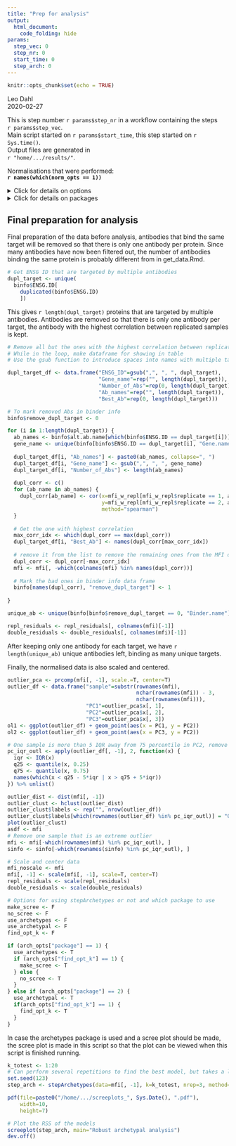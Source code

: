 ```yaml
---
title: "Prep for analysis"
output: 
  html_document:
    code_folding: hide
params: 
  step_vec: 0
  step_nr: 0
  start_time: 0
  step_arch: 0
---
```


```r
knitr::opts_chunk$set(echo = TRUE)
```

Leo Dahl  
2020-02-27

This is step number `r params$step_nr` in a workflow containing the steps  
`r params$step_vec`.  
Main script started on `r params$start_time`, this step started on `r Sys.time()`.  
Output files are generated in  
`r "home/.../results/"`.

Normalisations that were performed:  
**`r names(which(norm_opts == 1))`**  

<details><summary>Click for details on options</summary>
This document was generated with the following options:

```r

print(all_opts)

```

</details>

<details><summary>Click for details on packages</summary>
This document was generated using the following package versions  

```r

print(R.Version()$version.string)
print_packversions()

```
  
</details>  


## Final preparation for analysis

Final preparation of the data before analysis, antibodies that bind the same target will be removed so that there is only one antibody per protein. Since many antibodies have now been filtered out, the number of antibodies binding the same protein is probably different from in get_data.Rmd.

```r

# Get ENSG ID that are targeted by multiple antibodies
dupl_target <- unique(
  binfo$ENSG.ID[
    duplicated(binfo$ENSG.ID)
    ])

```


This gives `r length(dupl_target)` proteins that are targeted by multiple antibodies. Antibodies are removed so that there is only one antibody per target, the antibody with the highest correlation between replicated samples is kept. 

```r

# Remove all but the ones with the highest correlation between replicates
# While in the loop, make dataframe for showing in table
# Use the gsub function to introduce spaces into names with multiple targets

dupl_target_df <- data.frame("ENSG_ID"=gsub(",", ", ", dupl_target),
                             "Gene_name"=rep("", length(dupl_target)),
                             "Number_of_Abs"=rep(0, length(dupl_target)),
                             "Ab_names"=rep("", length(dupl_target)),
                             "Best_Ab"=rep(0, length(dupl_target)))

# To mark removed Abs in binder info
binfo$remove_dupl_target <- 0

for (i in 1:length(dupl_target)) {
  ab_names <- binfo$alt.ab.name[which(binfo$ENSG.ID == dupl_target[i])]
  gene_name <- unique(binfo[binfo$ENSG.ID == dupl_target[i], "Gene.name"])
  
  dupl_target_df[i, "Ab_names"] <- paste0(ab_names, collapse=", ")
  dupl_target_df[i, "Gene_name"] <- gsub(",", ", ", gene_name)
  dupl_target_df[i, "Number_of_Abs"] <- length(ab_names)
  
  dupl_corr <- c()
  for (ab_name in ab_names) {
    dupl_corr[ab_name] <- cor(x=mfi_w_repl[mfi_w_repl$replicate == 1, ab_name],
                              y=mfi_w_repl[mfi_w_repl$replicate == 2, ab_name],
                              method="spearman")
  }
  
  # Get the one with highest correlation
  max_corr_idx <- which(dupl_corr == max(dupl_corr))
  dupl_target_df[i, "Best_Ab"] <- names(dupl_corr[max_corr_idx])
  
  # remove it from the list to remove the remaining ones from the MFI data frame
  dupl_corr <- dupl_corr[-max_corr_idx]
  mfi <- mfi[, -which(colnames(mfi) %in% names(dupl_corr))]
  
  # Mark the bad ones in binder info data frame
  binfo[names(dupl_corr), "remove_dupl_target"] <- 1
  
}

unique_ab <- unique(binfo[binfo$remove_dupl_target == 0, "Binder.name"])

repl_residuals <- repl_residuals[, colnames(mfi)[-1]]
double_residuals <- double_residuals[, colnames(mfi)[-1]]

```


After keeping only one antibody for each target, we have `r length(unique_ab)` unique antibodies left, binding as many unique targets. 

Finally, the normalised data is also scaled and centered. 

```r

outlier_pca <- prcomp(mfi[, -1], scale.=T, center=T)
outlier_df <- data.frame("sample"=substr(rownames(mfi), 
                                         nchar(rownames(mfi)) - 3,
                                         nchar(rownames(mfi))),
                         "PC1"=outlier_pca$x[, 1],
                         "PC2"=outlier_pca$x[, 2],
                         "PC3"=outlier_pca$x[, 3])
ol1 <- ggplot(outlier_df) + geom_point(aes(x = PC1, y = PC2))
ol2 <- ggplot(outlier_df) + geom_point(aes(x = PC3, y = PC2))

# One sample is more than 5 IQR away from 75 percentile in PC2, remove as outlier
pc_iqr_outl <- apply(outlier_df[, -1], 2, function(x) {
  iqr <- IQR(x)
  q25 <- quantile(x, 0.25)
  q75 <- quantile(x, 0.75)
  names(which(x < q25 - 5*iqr | x > q75 + 5*iqr))
}) %>% unlist()

outlier_dist <- dist(mfi[, -1])
outlier_clust <- hclust(outlier_dist)
outlier_clust$labels <- rep("", nrow(outlier_df))
outlier_clust$labels[which(rownames(outlier_df) %in% pc_iqr_outl)] = "Outlier"
plot(outlier_clust)
asdf <- mfi
# Remove one sample that is an extreme outlier
mfi <- mfi[-which(rownames(mfi) %in% pc_iqr_outl), ]
sinfo <- sinfo[-which(rownames(sinfo) %in% pc_iqr_outl), ]

```


```r

# Scale and center data
mfi_noscale <- mfi
mfi[, -1] <- scale(mfi[, -1], scale=T, center=T)
repl_residuals <- scale(repl_residuals)
double_residuals <- scale(double_residuals)

# Options for using stepArchetypes or not and which package to use
make_scree <- F
no_scree <- F
use_archetypes <- F
use_archetypal <- F
find_opt_k <- F

if (arch_opts["package"] == 1) {
  use_archetypes <- T
  if (arch_opts["find_opt_k"] == 1) {
    make_scree <- T
  } else {
    no_scree <- T
  }
} else if (arch_opts["package"] == 2) {
  use_archetypal <- T
  if(arch_opts["find_opt_k"] == 1) {
    find_opt_k <- T
  }
}

```

In case the archetypes package is used and a scree plot should be made, the scree plot is made in this script so that the plot can be viewed when this script is finished running. 

```r

k_totest <- 1:20
# Can perform several repetitions to find the best model, but takes a lot of time
set.seed(123)
step_arch <- stepArchetypes(data=mfi[, -1], k=k_totest, nrep=3, method=robustArchetypes, verbose=F)

pdf(file=paste0("/home/.../screeplots_", Sys.Date(), ".pdf"),
    width=10,
    height=7)

# Plot the RSS of the models
screeplot(step_arch, main="Robust archetypal analysis")
dev.off()

```

